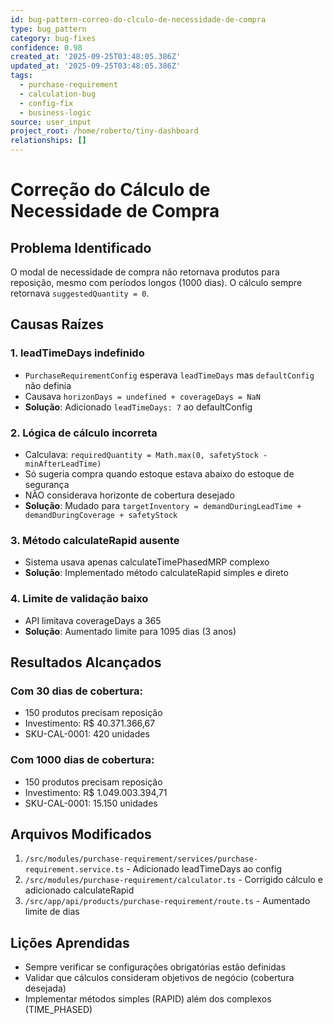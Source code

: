 ```yaml
---
id: bug-pattern-correo-do-clculo-de-necessidade-de-compra
type: bug_pattern
category: bug-fixes
confidence: 0.98
created_at: '2025-09-25T03:48:05.386Z'
updated_at: '2025-09-25T03:48:05.386Z'
tags:
  - purchase-requirement
  - calculation-bug
  - config-fix
  - business-logic
source: user_input
project_root: /home/roberto/tiny-dashboard
relationships: []
---
```


# Correção do Cálculo de Necessidade de Compra

## Problema Identificado

O modal de necessidade de compra não retornava produtos para reposição, mesmo com períodos longos (1000 dias). O cálculo sempre retornava `suggestedQuantity = 0`.

## Causas Raízes

### 1. leadTimeDays indefinido

- `PurchaseRequirementConfig` esperava `leadTimeDays` mas `defaultConfig` não definia
- Causava `horizonDays = undefined + coverageDays = NaN`
- **Solução**: Adicionado `leadTimeDays: 7` ao defaultConfig

### 2. Lógica de cálculo incorreta

- Calculava: `requiredQuantity = Math.max(0, safetyStock - minAfterLeadTime)`
- Só sugeria compra quando estoque estava abaixo do estoque de segurança
- NÃO considerava horizonte de cobertura desejado
- **Solução**: Mudado para `targetInventory = demandDuringLeadTime + demandDuringCoverage + safetyStock`

### 3. Método calculateRapid ausente

- Sistema usava apenas calculateTimePhasedMRP complexo
- **Solução**: Implementado método calculateRapid simples e direto

### 4. Limite de validação baixo

- API limitava coverageDays a 365
- **Solução**: Aumentado limite para 1095 dias (3 anos)

## Resultados Alcançados

### Com 30 dias de cobertura:

- 150 produtos precisam reposição
- Investimento: R$ 40.371.366,67
- SKU-CAL-0001: 420 unidades

### Com 1000 dias de cobertura:

- 150 produtos precisam reposição
- Investimento: R$ 1.049.003.394,71
- SKU-CAL-0001: 15.150 unidades

## Arquivos Modificados

1. `/src/modules/purchase-requirement/services/purchase-requirement.service.ts` - Adicionado leadTimeDays ao config
2. `/src/modules/purchase-requirement/calculator.ts` - Corrigido cálculo e adicionado calculateRapid
3. `/src/app/api/products/purchase-requirement/route.ts` - Aumentado limite de dias

## Lições Aprendidas

- Sempre verificar se configurações obrigatórias estão definidas
- Validar que cálculos consideram objetivos de negócio (cobertura desejada)
- Implementar métodos simples (RAPID) além dos complexos (TIME_PHASED)
